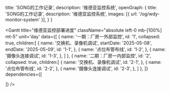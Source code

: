   title: 'SONG的工作记录',
  description: '维德亚监控系统',
  openGraph: {
    title: 'SONG的工作记录',
    description: '维德亚监控系统',
    images: [{ url: '/og/wdy-monitor-system' }],
  }
}

<Gantt 
  title="维德亚监控部署进度" 
  className="absolute left-0 mb-[100%] mt-5"
  unit='day'
  data={[
    {
      name: '一期：厂房一外部监控',
      id: '1',
      collapsed: true,
      children:[
        {
            name: '交换机、录像机调试',
            startDate: '2025-05-08',
            endDate: '2025-05-09',
            id: '1-1',
        },
        {
            name: '点位布管布线',
            id: '1-2',
        },
        {
            name: '摄像头连接调试',
            id: '1-3',
        },
      ]
    },
    {
      name: '二期：厂房一内部监控',
      id: '2',
      collapsed: true,
      children:[
        {
            name: '交换机、录像机调试',
            id: '2-1',
        },
        {
            name: '点位布管布线',
            id: '2-2',
        },
        {
            name: '摄像头连接调试',
            id: '2-3',
        },
      ]
    },
  ]}
  dependencies={[
    
  ]}
/>
